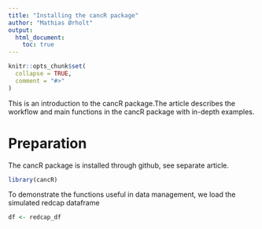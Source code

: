 ```yaml
---
title: "Installing the cancR package"
author: "Mathias Ørholt"
output:
  html_document:
    toc: true
---
```


```r
knitr::opts_chunk$set(
  collapse = TRUE,
  comment = "#>"
)
```

This is an introduction to the cancR package.The article describes the workflow and main functions in the cancR package with in-depth examples. 

# Preparation

The cancR package is installed through github, see separate article.

```r
library(cancR)
```

To demonstrate the functions useful in data management, we load the simulated redcap dataframe

```r
df <- redcap_df
```

